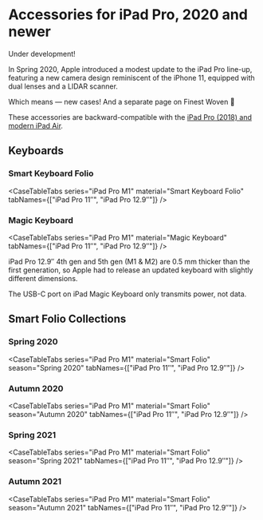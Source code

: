 
# Accessories for iPad Pro, 2020 and newer

Under development!

In Spring 2020, Apple introduced a modest update to the iPad Pro line-up, featuring a new camera design reminiscent of the iPhone 11, equipped with dual lenses and a LIDAR scanner.

Which means — new cases! And a separate page on Finest Woven 🥲

These accessories are backward-compatible with the [iPad Pro (2018) and modern iPad Air](ipad/air2020).

## Keyboards

### Smart Keyboard Folio

<CaseTableTabs series="iPad Pro M1" material="Smart Keyboard Folio" tabNames={["iPad Pro 11″", "iPad Pro 12.9″"]} />

### Magic Keyboard

<CaseTableTabs series="iPad Pro M1" material="Magic Keyboard" tabNames={["iPad Pro 11″", "iPad Pro 12.9″"]} />

iPad Pro 12.9″ 4th gen and 5th gen (M1 & M2) are 0.5 mm thicker than the first generation, so Apple had to release an updated
keyboard with slightly different dimensions.

The USB-C port on iPad Magic Keyboard only transmits power, not data.

## Smart Folio Collections

### Spring 2020

<CaseTableTabs series="iPad Pro M1" material="Smart Folio" season="Spring 2020"
               tabNames={["iPad Pro 11″", "iPad Pro 12.9″"]} />

### Autumn 2020

<CaseTableTabs series="iPad Pro M1" material="Smart Folio" season="Autumn 2020"
               tabNames={["iPad Pro 11″", "iPad Pro 12.9″"]} />

### Spring 2021

<CaseTableTabs series="iPad Pro M1" material="Smart Folio" season="Spring 2021"
               tabNames={["iPad Pro 11″", "iPad Pro 12.9″"]} />

### Autumn 2021

<CaseTableTabs series="iPad Pro M1" material="Smart Folio" season="Autumn 2021"
               tabNames={["iPad Pro 11″", "iPad Pro 12.9″"]} />